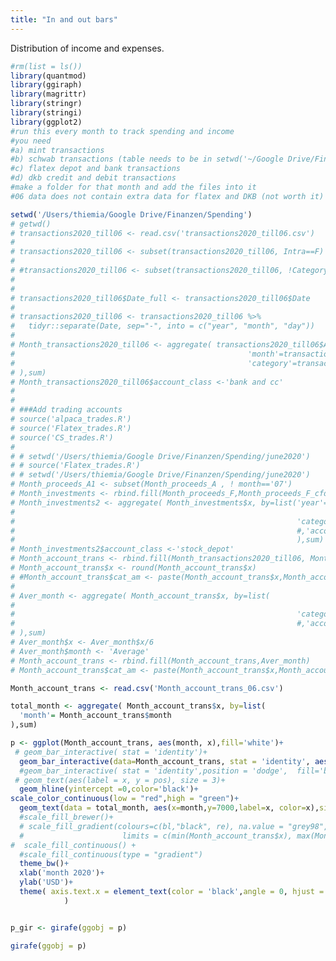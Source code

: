 ```yaml
---
title: "In and out bars"
---
```


Distribution of income and expenses.

```r
#rm(list = ls())
library(quantmod)
library(ggiraph)
library(magrittr)
library(stringr)
library(stringi)
library(ggplot2)
#run this every month to track spending and income
#you need 
#a) mint transactions
#b) schwab transactions (table needs to be in setwd('~/Google Drive/Finanzen/monthly trades')  )
#c) flatex depot and bank transactions
#d) dkb credit and debit transactions
#make a folder for that month and add the files into it
#06 data does not contain extra data for flatex and DKB (not worth it)

setwd('/Users/thiemia/Google Drive/Finanzen/Spending')
# getwd()
# transactions2020_till06 <- read.csv('transactions2020_till06.csv')
# 
# transactions2020_till06 <- subset(transactions2020_till06, Intra==F)
# 
# #transactions2020_till06 <- subset(transactions2020_till06, !Category2=='intra')
# 
# 
# transactions2020_till06$Date_full <- transactions2020_till06$Date
# 
# transactions2020_till06 <- transactions2020_till06 %>%
#   tidyr::separate(Date, sep="-", into = c("year", "month", "day"))
# 
# Month_transactions2020_till06 <- aggregate( transactions2020_till06$Amount2, by=list('year'=transactions2020_till06$year,
#                                                    'month'=transactions2020_till06$month,
#                                                    'category'=transactions2020_till06$Category5
# ),sum)
# Month_transactions2020_till06$account_class <-'bank and cc'
# 
# 
# ###Add trading accounts
# source('alpaca_trades.R')
# source('Flatex_trades.R')
# source('CS_trades.R')
# 
# # setwd('/Users/thiemia/Google Drive/Finanzen/Spending/june2020')
# # source('Flatex_trades.R')
# # setwd('/Users/thiemia/Google Drive/Finanzen/Spending/june2020')
# Month_proceeds_A1 <- subset(Month_proceeds_A , ! month=='07')
# Month_investments <- rbind.fill(Month_proceeds_F,Month_proceeds_F_cfd,Month_proceeds_CS,Month_proceeds_A1)
# Month_investments2 <- aggregate( Month_investments$x, by=list('year'=Month_investments$year,
#                                                                        'month'=Month_investments$month,
#                                                               'category'= Month_investments$category
#                                                               #,'account_class'=Month_investments$account_class  
#                                                               ),sum)
# Month_investments2$account_class <-'stock_depot'
# Month_account_trans <- rbind.fill(Month_transactions2020_till06, Month_investments2)
# Month_account_trans$x <- round(Month_account_trans$x)
# #Month_account_trans$cat_am <- paste(Month_account_trans$x,Month_account_trans$category,sep = '_')
# 
# Aver_month <- aggregate( Month_account_trans$x, by=list(
#                                                               
#                                                               'category'= Month_account_trans$category
#                                                               #,'account_class'=Month_investments$account_class  
# ),sum)
# Aver_month$x <- Aver_month$x/6
# Aver_month$month <- 'Average'
# Month_account_trans <- rbind.fill(Month_account_trans,Aver_month)
# Month_account_trans$cat_am <- paste(Month_account_trans$x,Month_account_trans$category,sep = '_')

Month_account_trans <- read.csv('Month_account_trans_06.csv')

total_month <- aggregate( Month_account_trans$x, by=list(
  'month'= Month_account_trans$month
),sum)

p <- ggplot(Month_account_trans, aes(month, x),fill='white')+
 # geom_bar_interactive( stat = 'identity')+ 
  geom_bar_interactive(data=Month_account_trans, stat = 'identity', aes( tooltip=cat_am, data_id=category),fill='white',color='black')+ 
  #geom_bar_interactive( stat = 'identity',position = 'dodge',  fill='black')+ 
 # geom_text(aes(label = x, y = pos), size = 3)+
  geom_hline(yintercept =0,color='black')+
scale_color_continuous(low = "red",high = "green")+
  geom_text(data = total_month, aes(x=month,y=7000,label=x, color=x),size=5)+
  #scale_fill_brewer()+
  # scale_fill_gradient(colours=c(bl,"black", re), na.value = "grey98",
  #                      limits = c(min(Month_account_trans$x), max(Month_account_trans$x))) +
#  scale_fill_continuous() +
  #scale_fill_continuous(type = "gradient")
  theme_bw()+
  xlab('month 2020')+
  ylab('USD')+
  theme( axis.text.x = element_text(color = 'black',angle = 0, hjust = 0.5, vjust = 0.5),legend.title = element_blank()
            )


p_gir <- girafe(ggobj = p)
```



```r
girafe(ggobj = p)
```

